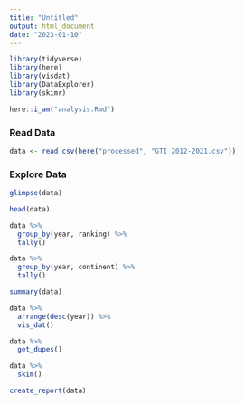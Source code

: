 ---
title: "Untitled"
output: html_document
date: "2023-01-10"
---


```{r message=FALSE}

library(tidyverse)
library(here)
library(visdat)
library(DataExplorer)
library(skimr)

here::i_am("analysis.Rmd")

```



### Read Data


```{r}
data <- read_csv(here("processed", "GTI_2012-2021.csv"))
```


### Explore Data


```{r}
glimpse(data)

```



```{r}
head(data)
```



```{r}
data %>%
  group_by(year, ranking) %>%
  tally()
```



```{r}
data %>%
  group_by(year, continent) %>%
  tally()
```



```{r}
summary(data)
```


```{r}
data %>%
  arrange(desc(year)) %>%
  vis_dat()
```


```{r}
data %>%
  get_dupes()
```



```{r}
data %>%
  skim()
```


```{r}
create_report(data)
```










